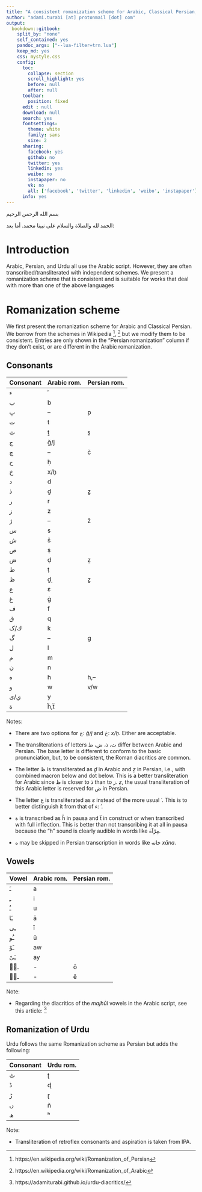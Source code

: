 ```yaml
---
title: "A consistent romanization scheme for Arabic, Classical Persian, and Urdu"
author: "adami.turabi [at] protonmail [dot] com"
output:
  bookdown::gitbook:
    split_by: "none"
    self_contained: yes
    pandoc_args: ["--lua-filter=trn.lua"]
    keep_md: yes
    css: mystyle.css
    config:
      toc:
        collapse: section
        scroll_highlight: yes
        before: null
        after: null
      toolbar:
        position: fixed
      edit : null
      download: null
      search: yes
      fontsettings:
        theme: white
        family: sans
        size: 2
      sharing:
        facebook: yes
        github: no
        twitter: yes
        linkedin: yes
        weibo: no
        instapaper: no
        vk: no
        all: ['facebook', 'twitter', 'linkedin', 'weibo', 'instapaper']
      info: yes
---
```

[بسم الله الرحمن الرحيم]{.ar}

[الحمد لله والصلاة والسلام على نبينا محمد. أما بعد:]{.ar}

# Introduction

Arabic, Persian, and Urdu all use the Arabic script. However, they are often transcribed/transliterated with independent schemes. We present a romanization scheme that is consistent and is suitable for works that deal with more than one of the above languages

# Romanization scheme

We first present the romanization scheme for Arabic and Classical Persian. We borrow from the schemes in Wikipedia ^[https://en.wikipedia.org/wiki/Romanization_of_Persian], ^[https://en.wikipedia.org/wiki/Romanization_of_Arabic] but we modify them to be consistent. Entries are only shown in the "Persian romanization" column if they don't exist, or are different in the Arabic romanization.

## Consonants

| Consonant | Arabic rom. | Persian rom. |
|:---------|:--------|:-------|
|[ء]{.ar}  | ʾ       |        |
|[ب]{.ar}  | b       |        |
|[پ]{.ar}  | –       | p      |
|[ت]{.ar}  | t       |        |
|[ث]{.ar}  | ṯ       | s̱      |
|[ج]{.ar}  | ǧ/j     |        |
|[چ]{.ar}  | –       | č      |
|[ح]{.ar}  | ḥ       |        |
|[خ]{.ar}  | x/ḫ     |        |
|[د]{.ar}  | d       |        |
|[ذ]{.ar}  | ḏ       | ẕ      |
|[ر]{.ar}  | r       |        |
|[ز]{.ar}  | z       |        |
|[ژ]{.ar}  | –       | ž      |
|[س]{.ar}  | s       |        |
|[ش]{.ar}  | š       |        |
|[ص]{.ar}  | ṣ       |        |
|[ض]{.ar}  | ḍ       | ẓ      |
|[ط]{.ar}  | ṭ       |        |
|[ظ]{.ar}  | ḏ̣       | ẕ̣      |
|[ع]{.ar}  | ɛ       |        |
|[غ]{.ar}  | ġ       |        |
|[ف]{.ar}  | f       |        |
|[ق]{.ar}  | q       |        |
|[ك/ک]{.ar}| k       |        |
|[گ]{.ar}  | –       | g      |
|[ل]{.ar}  | l       |        |
|[م]{.ar}  | m       |        |
|[ن]{.ar}  | n       |        |
|[ه]{.ar}  | h       | h,–      |
|[و]{.ar}  | w       | v/w    |
|[ي/ی]{.ar}| y       |        |
|[ة]{.ar}  | ḧ,ẗ     |        |

Notes:

+ There are two options for [ج]{.ar}: _ǧ/j_ and [خ]{.ar}: _x/ḫ_. Either are acceptable.

+ The transliterations of letters [ث، ذ، ض، ظ]{.ar} differ between Arabic and Persian. The base letter is different to conform to the basic pronunciation, but, to be consistent, the Roman diacritics are common.

+ The letter [ظ]{.ar} is transliterated as _ḏ̣_ in Arabic and _ẕ̣_ in Persian, i.e., with combined macron below and dot below. This is a better transliteration for Arabic since [ظ]{.ar} is closer to [ذ]{.ar} than to [ز]{.ar}. _ẓ_, the usual transliteration of this Arabic letter is reserved for [ض]{.ar} in Persian.

+ The letter [ع]{.ar} is transliterated as _ɛ_ instead of the more usual _ʿ_. This is to better distinguish it from that of [ء]{.ar}: _ʾ_.

+ [ة]{.ar} is transcribed as ḧ in pausa and ẗ in construct or when transcribed with full inflection. This is better than not transcribing it at all in pausa because the "h" sound is clearly audible in words like [مِرْآة]{.ar}.

+ [ه]{.ar} may be skipped in Persian transcription in words like [خانه]{.ar} _xāna_.

## Vowels

| Vowel     | Arabic rom. | Persian rom. |
|:----------|:------------|:-------------|
|[ـَ]{.ar}  | a            |              |
|[ـِ]{.ar}  | i            |              |
|[ـُ]{.ar}  | u            |              |
|[ـَا]{.ar} | ā            |              |
|[ـِی]{.ar} | ī            |              |
|[ـُو]{.ar} | ū            |              |
|[ـَوْ]{.ar} | aw           |              |
|[ـَیْ]{.ar} | ay           |              |
|[ـوࣳ]{.ar} | -            | ō            |
|[ـیۧ]{.ar} | -            | ē            |

Note:

+ Regarding the diacritics of the _majhūl_ vowels in the Arabic script, see this article: ^[ https://adamiturabi.github.io/urdu-diacritics/]

## Romanization of Urdu

Urdu follows the same Romanization scheme as Persian but adds the following:

| Consonant | Urdu rom.|
|:----------|:---------|
|[ٹ]{.ar}   | ʈ        |
|[ڈ]{.ar}   | ɖ        |
|[ڑ]{.ar}   | ɽ        |
|[ں]{.ar}   | ň        |
|[ھ]{.ar}   | ʰ        |

Note:

+ Transliteration of retroflex consonants and aspiration is taken from IPA.


